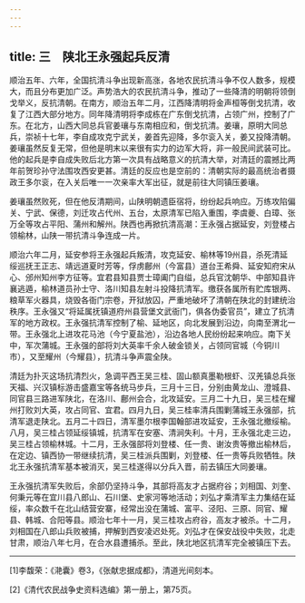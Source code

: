 ```yaml
---
---
---
```

title: 三　陕北王永强起兵反清
---




顺治五年、六年，全国抗清斗争出现新高涨，各地农民抗清斗争不仅人数多，规模大，而且分布更加广泛。声势浩大的农民抗清斗争，推动了一些降清的明朝将领倒戈举义，反抗清朝。在南方，顺治五年二月，江西降清明将金声桓等倒戈抗清，收复了江西大部分地方。同年降清明将李成栋在广东倒戈抗清，占领广州，控制了广东。在北方，山西大同总兵官姜瓖与东南相应和，倒戈抗清。姜瓖，原明大同总兵，崇祯十七年，李自成攻克宁武关，姜首先迎降，多尔衮入关，姜又投降清朝。姜瓖虽然反复无常，但他是明末以来很有实力的边军大将，非一般民间武装可比。他的起兵是李自成失败后北方第一次具有战略意义的抗清大举，对清廷的震撼比两年前贺珍孙守法围攻西安更甚。清廷的反应也是空前的：清朝实际的最高统治者摄政王多尔衮，在入关后唯一一次亲率大军出征，就是前往大同镇压姜瓖。

姜瓖虽然败死，但在他反清期间，山陕明朝遗臣宿将，纷纷起兵响应。万练攻陷偏关、宁武、保德，刘迁攻占代州、五台，太原清军已陷入重围，李虞夔、白璋、张万全等攻占平阳、蒲州和解州。陕西也再掀抗清高潮：王永强占据延安，刘登楼占领榆林，山陕一带抗清斗争连成一片。

顺治六年二月，延安参将王永强起兵叛清，攻克延安、榆林等19州县，杀死清延绥巡抚王正志、靖远道夏时芳等，俘虏鄜州（今富县）道台王希舜、延安知府宋从心、邠州知州李方征等。宜君县知县贾士璋阖门自缢，总兵官沈朝华、中部知县许襄逃遁，榆林道员孙士守、洛川知县左射斗投降抗清军。缴获各属所有贮库银两、粮草军火器具，烧毁各衙门宗卷，开狱放囚，严重地破坏了清朝在陕北的封建统治秩序。王永强又“将延属抚镇道府州县营堡文武衙门，俱各伪委官员”，建立了抗清军的地方政权。王永强抗清军控制了榆、延地区，向北发展到沿边，向南至渭北一带。王永强北上进攻花马池（今宁夏盐池），沿边各地人民纷纷起来响应。南下关中，军次蒲城。王永强的部将刘大英率千余人破金锁关，占领同官城（今铜川市），又至耀州（今耀县），抗清斗争声震全陕。

清廷为扑灭这场抗清烈火，急调平西王吴三桂、固山额真墨勒根虾、汉羌镇总兵张天福、兴汉镇标游击盛嘉宝等各统马步兵，三月十三日，分别由黄龙山、澄城县、同官县三路进军陕北，在洛川、鄜州会合，北攻延安。三月二十九日，吴三桂在耀州打败刘大英，攻占同官、宜君。四月九日，吴三桂率清兵围剿蒲城王永强部，抗清军退走陕北。五月二十四日，清军墨尔根李国翰部进攻延安，王永强北撤绥榆。八月，吴三桂占领延绥镇城，抗清军在安塞、清涧失利。十月，王永强北走三边，吴三桂占领榆林城。十二月，王永强部将刘登楼、任一贵、谢汝贵等撤出榆林后，在定边、镇西协一带继续抗清，吴三桂派兵围剿，刘登楼、任一贵等兵败牺牲。陕北王永强抗清军基本被消灭，吴三桂遂得以分兵入晋，前去镇压大同姜瓖。

王永强抗清军失败后，余部仍坚持斗争，其部将高友才占据府谷；刘相国、刘奎、何秉元等在宜川县八郎山、石川堡、史家河等地活动；刘弘才乘清军主力集结在延绥，率众数千在北山结营安寨，经常出没在蒲城、富平、泾阳、三原、同官、耀县、韩城、合阳等县。顺治七年十一月，吴三桂攻占府谷，高友才被杀。十二月，刘相国在八郎山兵败被捕，押解到西安凌迟处死。刘弘才在保安战役中失败，北走甘肃，顺治八年七月，在合水县遭捕杀。至此，陕北地区抗清军完全被镇压下去。



* * *



[1]李馥荣：《滟囊》卷3，《张献忠据成都》，清道光间刻本。

[2]《清代农民战争史资料选编》第一册上，第75页。
